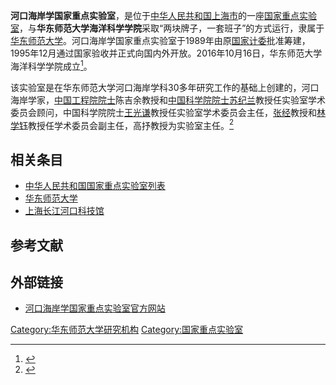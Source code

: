 {{refimprove|time=2014-01-29T10:20:49+00:00}}
'''河口海岸学国家重点实验室'''，是位于[[中华人民共和国|中华人民共和国]][[上海市|上海市]]的一座[[国家重点实验室|国家重点实验室]]，与'''华东师范大学海洋科学学院'''采取“两块牌子，一套班子”的方式运行，隶属于[[华东师范大学|华东师范大学]]。河口海岸学国家重点实验室于1989年由原[[中华人民共和国国家计划委员会|国家计委]]批准筹建，1995年12月通过国家验收并正式向国内外开放。2016年10月16日，华东师范大学海洋科学学院成立<ref>{{Cite web|url=http://www.sklec.ecnu.edu.cn/node/5118|title=我校成立海洋科学学院|accessdate=2017-03-04|work=华东师范大学|language=zh-hans|archive-url=https://web.archive.org/web/20170305042337/http://www.sklec.ecnu.edu.cn/node/5118|archive-date=2017-03-05|dead-url=yes}}</ref>。

该实验室是在华东师范大学河口海岸学科30多年研究工作的基础上创建的，河口海岸学家，[[中国工程院院士|中国工程院院士]]陈吉余教授和[[中国科学院院士|中国科学院院士]][[苏纪兰|苏纪兰]]教授任实验室学术委员会顾问，中国科学院院士[[王光谦|王光谦]]教授任实验室学术委员会主任，[[张经_(地球化学家)|张经]]教授和[[林学钰|林学钰]]教授任学术委员会副主任，高抒教授为实验室主任。<ref>{{Cite web |url=http://www.sklec.ecnu.edu.cn/s/62/t/123/p/1/c/1749/d/1750/list.htm |title=实验室简介 |accessdate=2014-01-29 |archive-date=2014-04-03 |archive-url=https://web.archive.org/web/20140403054823/http://www.sklec.ecnu.edu.cn/s/62/t/123/p/1/c/1749/d/1750/list.htm |dead-url=yes }}</ref>

== 相关条目 ==
* [[中华人民共和国国家重点实验室列表|中华人民共和国国家重点实验室列表]]
* [[华东师范大学|华东师范大学]]
* [[上海长江河口科技馆|上海长江河口科技馆]]

== 参考文献 ==
{{Reflist}}

== 外部链接 ==
* [http://www.sklec.ecnu.edu.cn/ 河口海岸学国家重点实验室官方网站] {{Wayback|url=http://www.sklec.ecnu.edu.cn/ |date=20140201192838 }}

{{华东师范大学}}

[[Category:华东师范大学研究机构|Category:华东师范大学研究机构]]
[[Category:国家重点实验室|Category:国家重点实验室]]